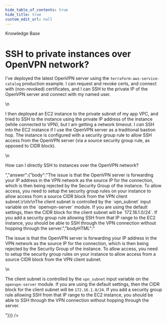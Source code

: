 ```yaml
---
hide_table_of_contents: true
hide_title: true
custom_edit_url: null
---
```



<head>
  <link rel="canonical" href="https://github.com/gruntwork-io/knowledge-base/discussions/359" />
</head>

<CenterLayout>
<span className="searchCategory">Knowledge Base</span>
<h1>SSH to private instances over OpenVPN network?</h1>
<GitHub discussion={{"id":"D_kwDOF8slf84APTQX","number":359,"author":{"login":"yorinasub17"},"title":"SSH to private instances over OpenVPN network?","body":"I've deployed the latest OpenVPN server using the `terraform-aws-service-catalog` production example. I can request and revoke certs, and connect with (non-revoked) certificates, and I can SSH to the private IP of the OpenVPN server and connect with my named user.\r\n\r\nI then deployed an EC2 instance to the private subnet of my app VPC, and tried to SSH to the instance using the private IP address of the instance (while connected to VPN), but I am getting a network timeout. I _can_ SSH into the EC2 instance if I use the OpenVPN server as a traditional bastion hop. The instance is configured with a security group rule to allow SSH access from the OpenVPN server (via a source security group rule, as opposed to CIDR block).\r\n\r\nHow can I directly SSH to instances over the OpenVPN network?","bodyHTML":"<p dir=\"auto\">I've deployed the latest OpenVPN server using the <code class=\"notranslate\">terraform-aws-service-catalog</code> production example. I can request and revoke certs, and connect with (non-revoked) certificates, and I can SSH to the private IP of the OpenVPN server and connect with my named user.</p>\n<p dir=\"auto\">I then deployed an EC2 instance to the private subnet of my app VPC, and tried to SSH to the instance using the private IP address of the instance (while connected to VPN), but I am getting a network timeout. I <em>can</em> SSH into the EC2 instance if I use the OpenVPN server as a traditional bastion hop. The instance is configured with a security group rule to allow SSH access from the OpenVPN server (via a source security group rule, as opposed to CIDR block).</p>\n<p dir=\"auto\">How can I directly SSH to instances over the OpenVPN network?</p>","answer":{"body":"The issue is that the OpenVPN server is forwarding your IP address in the VPN network as the source IP for the connection, which is then being rejected by the Security Group of the instance. To allow access, you need to setup the security group rules on your instance to allow access from a source CIDR block from the VPN client subnet.\r\n\r\nThe client subnet is controlled by the `vpn_subnet` input variable on the `openvpn-server` module. If you are using the default settings, then the CIDR block for the client subnet will be `172.16.1.0/24`. If you add a security group rule allowing SSH from that IP range to the EC2 instance, you should be able to SSH through the VPN connection without hopping through the server.","bodyHTML":"<p dir=\"auto\">The issue is that the OpenVPN server is forwarding your IP address in the VPN network as the source IP for the connection, which is then being rejected by the Security Group of the instance. To allow access, you need to setup the security group rules on your instance to allow access from a source CIDR block from the VPN client subnet.</p>\n<p dir=\"auto\">The client subnet is controlled by the <code class=\"notranslate\">vpn_subnet</code> input variable on the <code class=\"notranslate\">openvpn-server</code> module. If you are using the default settings, then the CIDR block for the client subnet will be <code class=\"notranslate\">172.16.1.0/24</code>. If you add a security group rule allowing SSH from that IP range to the EC2 instance, you should be able to SSH through the VPN connection without hopping through the server.</p>"}}} />

</CenterLayout>
  

<!-- ##DOCS-SOURCER-START
{
  "sourcePlugin": "github-discussions",
  "hash": "659b3969aade17f2ba8d22fe94519c21"
}
##DOCS-SOURCER-END -->
